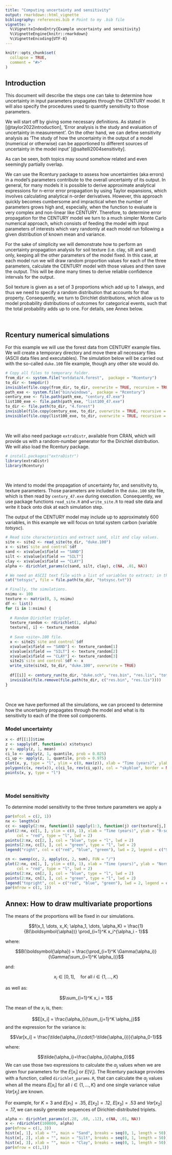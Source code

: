 ```yaml
---
title: "Computing uncertainty and sensitivity"
output: rmarkdown::html_vignette
bibliography: references.bib # Point to my .bib file
vignette: >
  %\VignetteIndexEntry{Example uncertainty and sensitivity}
  %\VignetteEngine{knitr::rmarkdown}
  %\VignetteEncoding{UTF-8}
---
```


```r
knitr::opts_chunk$set(
  collapse = TRUE,
  comment = "#>"
)
```

## Introduction

This document will describe the steps one can take to determine how uncertainty in input parameters propagates through the CENTURY model. It will also specify the procedures used to quantify sensitivity to those parameters.

We will start off by giving some necessary definitions. As stated in [@taylor2022introduction], 'Error analysis is the study and evaluation of uncertainty in measurement'. On the other hand, we can define sensitivity analysis as 'The study of how the uncertainty in the output of a model (numerical or otherwise) can be apportioned to different sources of uncertainty in the model input' [@saltelli2004sensitivity].

As can be seen, both topics may sound somehow related and even seemingly partially overlap.

We can use the Rcentury package to assess how uncertainties (aka errors) in a model's parameters contribute to the overall uncertainty of its output. In general, for many models it is possible to derive approximate analytical expressions for n-error error propagation by using Taylor expansions, which involves calculating analytical n-order derivatives. However, this approach quickly becomes cumbersome and impractical when the number of parameters grows high and, especially, when the function to evaluate is very complex and non-linear like CENTURY. Therefore, to determine error propagation for the CENTURY model we turn to a much simpler Monte Carlo numerical approach, which consists of feeding the model with input parameters of interests which vary randomly at each model run following a given distribution of known mean and variance.

For the sake of simplicity we will demonstrate how to perform an uncertainty propagation analysis for soil texture (i.e. clay, silt and sand) only, keeping all the other parameters of the model fixed. In this case, at each model run we will draw random proportion values for each of the three parameters, calculate the CENTURY model with those values and then save the output. This will be done many times to derive reliable confidence intervals for the output.

Soil texture is given as a set of 3 proportions which add up to 1 always, and thus we need to specify a random distribution that accounts for that property. Consequently, we turn to Dirichlet distributions, which allow us to model probability distributions of outcomes for categorical events, such that the total probability adds up to one. For details, see Annex below.

<br>

## Rcentury numerical simulations

For this example we will use the forest data from CENTURY example files. We will create a temporary directory and move there all necessary files (ASCII data files and executables). The simulation below will be carried out with the so-called $\texttt{duke.100}$ file example, though any other site would do.

```r
# Copy all files to temporary folder.
from_dir <- system.file("extdata/4.forest",  package = "Rcentury")
to_dir <- tempdir()
invisible(file.copy(from_dir, to_dir, overwrite = TRUE, recursive = TRUE))
path_exe <- system.file("bin/windows",  package = "Rcentury")
century_exe <- file.path(path_exe, "century_47.exe")
list100_exe <- file.path(path_exe, "list100_47.exe")
to_dir <- file.path(to_dir, "4.forest")
invisible(file.copy(century_exe, to_dir, overwrite = TRUE, recursive = TRUE))
invisible(file.copy(list100_exe, to_dir, overwrite = TRUE, recursive = TRUE))
```

<br>

We will also need package $\texttt{extraDistr}$, available from CRAN, which will provide us with a random-number generator for the Dirichlet distribution. We will also load the Rcentury package.

```r
# install.packages("extraDistr")
library(extraDistr)
library(Rcentury)
```

<br>

We intend to model the propagation of uncertainty for, and sensitivity to, texture parameters. Those parameters are included in the $\texttt{duke.100}$ site file, which is then read by $\texttt{century_47.exe}$ during execution. Consequently, we use package functions $\texttt{read_site.R}$ and $\texttt{write_site.R}$ to read site data and write it back onto disk at each simulation step.

The output of the CENTURY model may include up to approximately 600 variables, in this example we will focus on total system carbon (variable $totsysc$).

```r
# Read site characteristics and extract sand, slit and clay values.
site <- site2 <- read_site(to_dir, "duke.100")
x <- site$`site and control`$df
sand <- x$value[x$field == "SAND"]
silt <- x$value[x$field == "SILT"]
clay <- x$value[x$field == "CLAY"]
alpha <- dirichlet_params(c(sand, silt, clay), c(NA, .01, NA))

# We need an ASCII text file with a list of variables to extract; in this case, only $totsysc$.
cat("totsysc", file = file.path(to_dir, "totsysc.txt"))

# Finally, the simulations.
nsimu <- 100
texture <- matrix(0, 3, nsimu)
df <- list()
for (i in 1:nsimu) {
  
  # Random Dirichlet triplet.
  texture_random <- rdirichlet(1, alpha)
  texture[, i] <- texture_random
  
  # Save <site>.100 file.
  x <- site2$`site and control`$df
  x$value[x$field == "SAND"] <- texture_random[1]
  x$value[x$field == "SILT"] <- texture_random[2]
  x$value[x$field == "CLAY"] <- texture_random[3]
  site2$`site and control`$df <- x
  write_site(site2, to_dir, "duke.100", overwrite = TRUE)
  
  df[[i]] <- century_run(to_dir, "duke.sch", "res.bin", "res.lis", "totsysc.txt", verbose = FALSE)
  invisible(file.remove(file.path(to_dir, c("res.bin", "res.lis"))))
}
```

<br>

Once we have performed all the simulations, we can proceed to determine how the uncertainty propagates through the model and what is its sensitivity to each of the three soil components.

### Model uncertainty

```r
x <- df[[1]]$time
z <- sapply(df, function(x) x$totsysc)
y <- apply(z, 1, mean)
ci_lo <- apply(z, 1, quantile, prob = 0.025)
ci_up <- apply(z, 1, quantile, prob = 0.975)
plot(x, y, type = "l", ylim = c(0, max(z)), xlab = "Time (years)", ylab = "Total system C")
polygon(c(x, rev(x)), c(ci_lo, rev(ci_up)), col = "skyblue", border = NA)
points(x, y, type = "l")
```

<br>

### Model sensitivity

To determine model sensitivity to the three texture parameters we apply a

```r
par(mfcol = c(2, 1))
nx <- length(x)
cc <- sapply(2:nx, function(i) sapply(1:3, function(j) cor(texture[j,], z[i,])^2))
plot(2:nx, cc[1, ], ylim = c(0, 1), xlab = "Time (years)", ylab = "R-squared",
     col = "red", type = "l", lwd = 2)
points(2:nx, cc[2, ], col = "blue", type = "l", lwd = 2)
points(2:nx, cc[3, ], col = "green", type = "l", lwd = 2)
legend("right", col = c("red", "blue", "green"), lwd = 2, legend = c("Sand", "Silt", "Clay"))

cn <- sweep(cc, 2, apply(cc, 2, sum), FUN = "/")
plot(2:nx, cn[1, ], ylim = c(0, 1), xlab = "Time (years)", ylab = "Normalized R-squared",
     col = "red", type = "l", lwd = 2)
points(2:nx, cn[2, ], col = "blue", type = "l", lwd = 2)
points(2:nx, cn[3, ], col = "green", type = "l", lwd = 2)
legend("topright", col = c("red", "blue", "green"), lwd = 2, legend = c("Sand", "Silt", "Clay"))
par(mfrow = c(1, 1))
```

## Annex: How to draw multivariate proportions

The means of the proportions will be fixed in our simulations.

$$f(x_1, \dots, x_K; \alpha_1, \dots, \alpha_K) = \frac{1}{B(\boldsymbol{\alpha})} \prod_{i=1}^K x_i^{\alpha_i - 1}$$

where:

$$B(\boldsymbol{\alpha}) = \frac{\prod_{i=1}^K \Gamma(\alpha_i)}{\Gamma(\sum_{i=1}^K \alpha_i)}$$

and:

$$x_i \in [0, 1], \quad \text{for all } i \in \{1, \dots, K\}$$

as well as:

$$\sum_{i=1}^K x_i = 1$$

The mean of the $x_i$ is, then:

$$E[x_i] = \frac{\alpha_i}{\sum_{j=1}^K \alpha_j}$$ and the expression for the variance is:

$$Var[x_i] = \frac{\tilde{\alpha_i}\cdot(1-\tilde{\alpha_i})}{\alpha_0-1}$$

where:

$$\tilde{\alpha_i}=\frac{\alpha_i}{\alpha_0}$$ We can use those two expressions to calculate the $\alpha_j$ values when we are given four parameters for the $E[x_i]$ or $E[V_i]$. The Rcentury package provides with a function, called $\texttt{dirichlet_params.R}$, that can calculate the $\alpha_j$ values when all the means $E[x_i]\text{ for all } i \in \{1, \dots, K\}$ and one single variance value $Var[x_j]$ are known.

For example, for $K=3$ and $E[x_1]=.35$, $E[x_2]=.12$, $E[x_3]=.53$ and $Var[x_2]=.17$, we can easily generate sequences of Dirichlet-distributed triplets.

```r
alpha <- dirichlet_params(c(.28, .60, .12), c(NA, .01, NA))
x <- rdirichlet(100000, alpha)
par(mfrow = c(1, 3))
hist(x[, 1], xlab = "", main = "Sand", breaks = seq(0, 1, length = 50))
hist(x[, 2], xlab = "", main = "Silt", breaks = seq(0, 1, length = 50))
hist(x[, 3], xlab = "", main = "Clay", breaks = seq(0, 1, length = 50))
par(mfrow = c(1,1))
```
